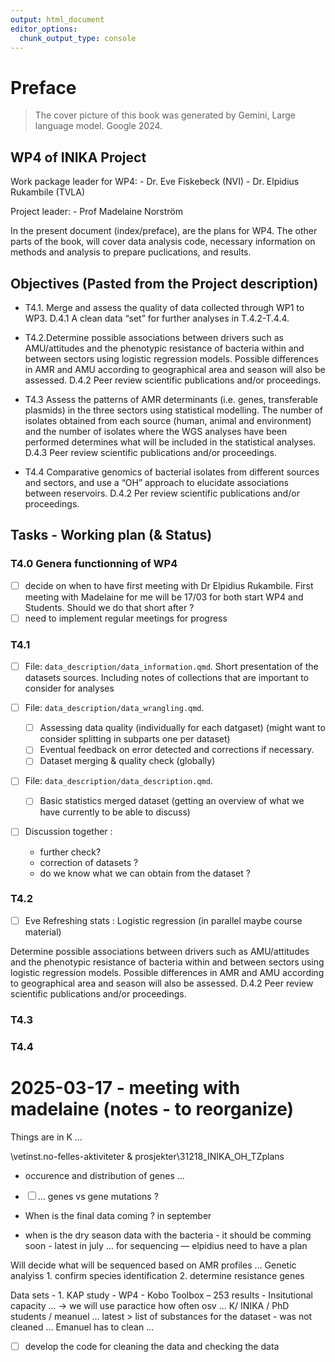```yaml
---
output: html_document
editor_options: 
  chunk_output_type: console
---
```

# Preface {.unnumbered}

> The cover picture of this book was generated by Gemini, Large language model. Google 2024.

## WP4 of INIKA Project

Work package leader for WP4: 
- Dr. Eve Fiskebeck (NVI) 
- Dr. Elpidius Rukambile (TVLA)

Project leader: 
- Prof Madelaine Norström

In the present document (index/preface), are the plans for WP4. 
The other parts of the book, will cover data analysis code, 
necessary information on methods and analysis to prepare puclications, 
and results.

## Objectives (Pasted from the Project description)

- T4.1. Merge and assess the quality of data collected through WP1 to WP3. D.4.1 A clean data “set” for further analyses in T.4.2-T.4.4.

- T4.2.Determine possible associations between drivers such as AMU/attitudes and the phenotypic resistance of bacteria within and between sectors using logistic regression models. Possible differences in AMR and AMU according to geographical area and season will also be assessed. D.4.2 Peer review scientific publications and/or proceedings.

- T4.3 Assess the patterns of AMR determinants (i.e. genes, transferable plasmids) in the three sectors using statistical modelling. The number of isolates obtained from each source (human, animal and environment) and the number of isolates where the WGS analyses have been performed determines what will be included in the statistical analyses. D.4.3 Peer review scientific publications and/or proceedings.

- T4.4 Comparative genomics of bacterial isolates from different sources and sectors, and use a “OH” approach to elucidate associations between reservoirs. D.4.2 Per review scientific publications and/or proceedings.

## Tasks - Working plan (& Status)

### T4.0 Genera functionning of WP4
- [ ] decide on when to have first meeting with Dr Elpidius Rukambile. First meeting 
with Madelaine for me will be 17/03 for both start WP4 and Students. Should we do
that short after ? 
- [ ] need to implement regular meetings for progress

### T4.1 
- [ ] File: `data_description/data_information.qmd`. Short presentation of the datasets sources. Including notes of collections that are important to consider for analyses


- [ ] File: `data_description/data_wrangling.qmd`. 
  - [ ] Assessing data quality (individually for each datgaset) (might want to consider splitting in subparts one per dataset) 
  - [ ] Eventual feedback on error detected and corrections if necessary.
  - [ ] Dataset merging & quality check (globally)
  

- [ ] File: `data_description/data_description.qmd`.
  - [ ] Basic statistics merged dataset (getting an overview of what we have currently
  to be able to discuss)
  
- [ ] Discussion together : 
    - further check? 
    - correction of datasets ? 
    - do we know what we can obtain from the dataset ? 

### T4.2 

- [ ] Eve Refreshing stats : Logistic regression (in parallel maybe course material)

Determine possible associations between drivers such as AMU/attitudes and the phenotypic resistance of bacteria within and between sectors using logistic regression models. Possible differences in AMR and AMU according to geographical area and season will also be assessed. D.4.2 Peer review scientific publications and/or proceedings.

### T4.3
### T4.4


# 2025-03-17 - meeting with madelaine (notes - to reorganize)

Things are in K ...

\\vetinst.no\dfs-felles\Felles02\FAG\Tverrfaglig\AMR\FoU-aktiviteter & prosjekter\31218_INIKA_OH_TZ\Working plans



- occurence and distribution of genes ...
- [ ] ... genes vs gene mutations ? 

- When is the final data coming ?  in september
- when is the dry season data with the bacteria - it should be comming soon - latest in 
july ... for sequencing
--- elpidius need to have a plan


Will decide what will be sequenced based on AMR profiles ... 
Genetic analyiss
1. confirm species identification
2. determine resistance genes


Data sets 
- 1. KAP study - WP4 - Kobo Toolbox 
-- 253 results - Insitutional capacity ... -> we will use paractice how often osv ...
K/ INIKA / PhD students / meanuel ... latest 
> list of substances for the dataset - was not cleaned ... Emanuel has to clean ... 

- [ ] develop the code for cleaning the data and checking the data 

